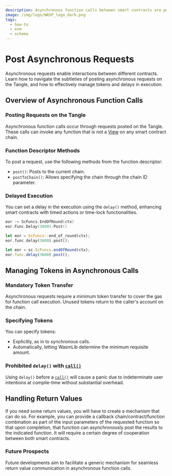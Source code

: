 ```yaml
---
description: Asynchronous function calls between smart contracts are posted as requests on the Tangle. They allow you to invoke any smart contract function that is not a View on any smart contract chain.
image: /img/logo/WASP_logo_dark.png
tags:
  - how-to
  - evm
  - schema
---
```



# Post Asynchronous Requests

Asynchronous requests enable interactions between different contracts.
Learn how to navigate the subtleties of posting asynchronous requests on the Tangle,
and how to effectively manage tokens and delays in execution.

## Overview of Asynchronous Function Calls

### Posting Requests on the Tangle

Asynchronous function calls occur through requests posted on the Tangle.
These calls can invoke any function that is not a [View](views.mdx) on any smart contract chain.

### Function Descriptor Methods

To post a request, use the following methods from the function descriptor:

- `post()`: Posts to the current chain.
- `postToChain()`: Allows specifying the chain through the chain ID parameter.

### Delayed Execution

You can set a delay in the execution using the `delay()` method,
enhancing smart contracts with timed actions or time-lock functionalities.

<Tabs groupId="language" queryString>

<TabItem value="go" label="Go">

```go
eor := ScFuncs.EndOfRound(ctx)
eor.Func.Delay(3600).Post()
```

</TabItem>
<TabItem value="rust" label="Rust">

```rust
let eor = ScFuncs::end_of_round(ctx);
eor.func.delay(3600).post();
```

</TabItem>
<TabItem value="typescript" label="Typescript">

```ts
let eor = sc.ScFuncs.endOfRound(ctx);
eor.func.delay(3600).post();
```

</TabItem>
</Tabs>

## Managing Tokens in Asynchronous Calls

### Mandatory Token Transfer

Asynchronous requests require a minimum token transfer to cover the gas for function call execution.
Unused tokens return to the caller's account on the chain.

### Specifying Tokens

You can specify tokens:

- Explicitly, as in to synchronous calls.
- Automatically, letting WasmLib determine the minimum requisite amount.

### Prohibited `delay()` with [`call()`](call.mdx)

Using `delay()` before a [`call()`](call.mdx) will cause a panic due to indeterminate user intentions at compile-time
without substantial overhead.

## Handling Return Values

If you need some return values,
you will have to create a mechanism that can do so.
For example,
you can provide a callback chain/contract/function combination as part of the input parameters of the requested function so that upon completion,
that function can asynchronously post the results to the indicated function.
It will require a certain degree of cooperation between both smart contracts.

### Future Prospects

Future developments aim to facilitate a generic mechanism for seamless return value communication in asynchronous function calls.
